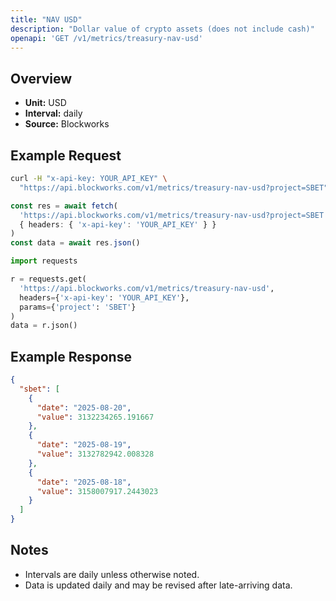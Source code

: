 ```yaml
---
title: "NAV USD"
description: "Dollar value of crypto assets (does not include cash)"
openapi: 'GET /v1/metrics/treasury-nav-usd'
---
```


## Overview

- **Unit:** USD
- **Interval:** daily
- **Source:** Blockworks

## Example Request

<CodeGroup>

```bash cURL
curl -H "x-api-key: YOUR_API_KEY" \
  "https://api.blockworks.com/v1/metrics/treasury-nav-usd?project=SBET"
```

```typescript TypeScript
const res = await fetch(
  'https://api.blockworks.com/v1/metrics/treasury-nav-usd?project=SBET',
  { headers: { 'x-api-key': 'YOUR_API_KEY' } }
)
const data = await res.json()
```

```python Python
import requests

r = requests.get(
  'https://api.blockworks.com/v1/metrics/treasury-nav-usd',
  headers={'x-api-key': 'YOUR_API_KEY'},
  params={'project': 'SBET'}
)
data = r.json()
```

</CodeGroup>

## Example Response

```json
{
  "sbet": [
    {
      "date": "2025-08-20",
      "value": 3132234265.191667
    },
    {
      "date": "2025-08-19",
      "value": 3132782942.008328
    },
    {
      "date": "2025-08-18",
      "value": 3158007917.2443023
    }
  ]
}
```

## Notes
- Intervals are daily unless otherwise noted.
- Data is updated daily and may be revised after late-arriving data.
